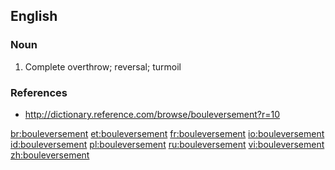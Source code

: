 ==English==

===Noun===
{{en-noun}}

# Complete overthrow; reversal; turmoil

===References===
* http://dictionary.reference.com/browse/bouleversement?r=10

[[br:bouleversement]]
[[et:bouleversement]]
[[fr:bouleversement]]
[[io:bouleversement]]
[[id:bouleversement]]
[[pl:bouleversement]]
[[ru:bouleversement]]
[[vi:bouleversement]]
[[zh:bouleversement]]